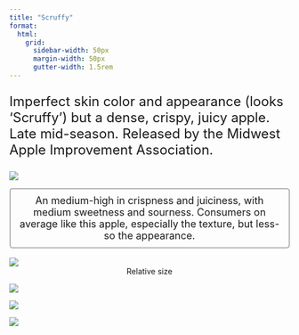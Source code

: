 ```yaml
---
title: "Scruffy"
format:
  html: 
    grid:
      sidebar-width: 50px
      margin-width: 50px
      gutter-width: 1.5rem
---
```


:::{style="font-size: x-large;"}
Imperfect skin color and appearance (looks 'Scruffy') but a dense, crispy, juicy apple. Late mid-season. Released by the Midwest Apple Improvement Association.
:::

::: grid
::: g-col-4

![](img/transparentapples/SCRUFF-crop.png)

:::{style="font-size: large; border: 2px ridge Gainsboro; padding: 10px; border-radius: 5px;"}
<center>An medium-high in crispness and juiciness, with medium sweetness and sourness. Consumers on average like this apple, especially the texture, but less-so the appearance.</center>
:::

<br>
![](img/SCRUFF-crop.jpg)
<center>Relative size</center>

:::

::: g-col-6

![](img/websitefigs/Apple_Scruffy.svg)



![](img/flavfigs/flavor_plot_Scruffy.svg)
<br>

![](img/likingfigs/Liking_Scruffy.svg)
:::
:::